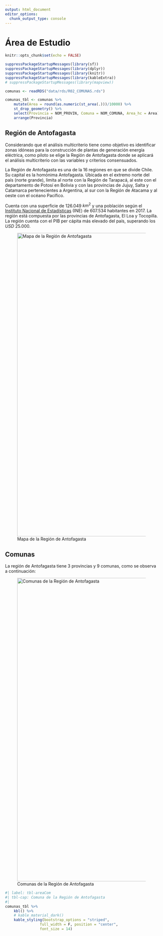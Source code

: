 ```yaml
---
output: html_document
editor_options: 
  chunk_output_type: console
---
```


# Área de Estudio

```r
knitr::opts_chunk$set(echo = FALSE)

suppressPackageStartupMessages(library(sf))
suppressPackageStartupMessages(library(dplyr))
suppressPackageStartupMessages(library(knitr))
suppressPackageStartupMessages(library(kableExtra))
# suppressPackageStartupMessages(library(mapview))

```

```r
comunas <- readRDS("data/rds/R02_COMUNAS.rds")

comunas_tbl <- comunas %>% 
    mutate(Area = round(as.numeric(st_area(.)))/10000) %>% 
    st_drop_geometry() %>% 
    select(Provincia = NOM_PROVIN, Comuna = NOM_COMUNA, Area_hc = Area) %>% 
    arrange(Provincia)
```

## Región de Antofagasta

Considerando que el análisis multicriterio tiene como objetivo es identificar zonas idóneas para la construcción de plantas de generación energía eléctrica, como piloto se elige la Región de Antofagasta donde se aplicará el análisis multicriterio con las variables y criterios consensuados.


La Región de Antofagasta es una de la 16 regiones en que se divide Chile. Su capital es la homónima Antofagasta. Ubicada en el extremo norte del país (norte grande), limita al norte con la Región de Tarapacá, al este con el departamento de Potosí en Bolivia y con las provincias de Jujuy, Salta y Catamarca pertenecientes a Argentina, al sur con la Región de Atacama y al oeste con el océano Pacífico.

Cuenta con una superficie de 126.049 $km^2$ y una población según el [Instituto Nacional de Estadísticas](http://www.ine.cl) (INE) de 607.534 habitantes en 2017. La región está compuesta por las provincias de Antofagasta, El Loa y Tocopilla. La región cuenta con el PIB per cápita más elevado del país, superando los *USD* 25.000.

![Mapa de la Región de Antofagasta](images/densidad_ant.png){fig-align="center" width="1000"}

## Comunas

La región de Antofagasta tiene 3 provincias y 9 comunas, como se observa a continuación:


![Comunas de la Región de Antofagasta](images/hab_anto.png){#fig-comMap fig-align="center" width="1000"}


```r
#| label: tbl-areaCom
#| tbl-cap: Comuna de la Región de Antofagasta
#| 
comunas_tbl %>% 
    kbl() %>%
    # kable_material_dark()
    kable_styling(bootstrap_options = "striped", 
                full_width = F, position = "center",
                font_size = 14)
```



